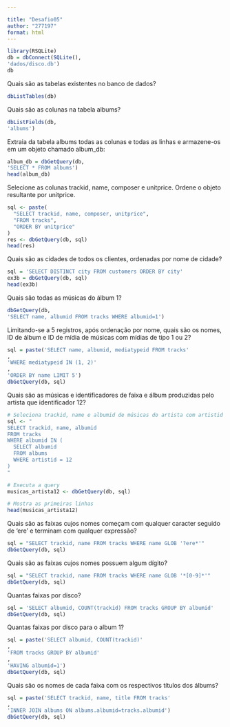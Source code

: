 ---

title: "Desafio05"
author: "277197"
format: html
---


```{r}
library(RSQLite)
db = dbConnect(SQLite(),
'dados/disco.db')
db
```

Quais são as tabelas existentes no banco de dados?

```{r}
dbListTables(db)
```

Quais são as colunas na tabela albums?

```{r}
dbListFields(db,
'albums')
```



Extraia da tabela albums todas as colunas e todas as linhas e armazene-os
em um objeto chamado album\_db:

```{r}
album_db = dbGetQuery(db,
'SELECT * FROM albums')
head(album_db)
```

Selecione as colunas trackid, name, composer e unitprice. Ordene o objeto
resultante por unitprice.

```{r}
sql <- paste(
  "SELECT trackid, name, composer, unitprice",
  "FROM tracks",
  "ORDER BY unitprice"
)
res <- dbGetQuery(db, sql)
head(res)
```

Quais são as cidades de todos os clientes, ordenadas por nome de cidade?

```{r}
sql = 'SELECT DISTINCT city FROM customers ORDER BY city'
ex3b = dbGetQuery(db, sql)
head(ex3b)

```

Quais são todas as músicas do álbum 1?

```{r}
dbGetQuery(db,
'SELECT name, albumid FROM tracks WHERE albumid=1')
```

Limitando-se a 5 registros, após ordenação por nome, quais são os nomes, ID
de álbum e ID de mídia de músicas com mídias de tipo 1 ou 2?

```{r}

sql = paste('SELECT name, albumid, mediatypeid FROM tracks'
,
'WHERE mediatypeid IN (1, 2)'
,
'ORDER BY name LIMIT 5')
dbGetQuery(db, sql)
```

Quais são as músicas e identificadores de faixa e álbum produzidas pelo
artista que identificador 12?

```{r}
# Seleciona trackid, name e albumid de músicas do artista com artistid = 12
sql <- "
SELECT trackid, name, albumid
FROM tracks
WHERE albumid IN (
  SELECT albumid
  FROM albums
  WHERE artistid = 12
)
"

# Executa a query
musicas_artista12 <- dbGetQuery(db, sql)

# Mostra as primeiras linhas
head(musicas_artista12)

```

Quais são as faixas cujos nomes começam com qualquer caracter seguido de
'ere' e terminam com qualquer expressão?

```{r}
sql = "SELECT trackid, name FROM tracks WHERE name GLOB '?ere*'"
dbGetQuery(db, sql)
```

Quais são as faixas cujos nomes possuem algum dígito?

```{r}


sql = "SELECT trackid, name FROM tracks WHERE name GLOB '*[0-9]*'"
dbGetQuery(db, sql)
```

Quantas faixas por disco?

```{r}



sql = 'SELECT albumid, COUNT(trackid) FROM tracks GROUP BY albumid'
dbGetQuery(db, sql)

```

Quantas faixas por disco para o album 1?

```{r}


sql = paste('SELECT albumid, COUNT(trackid)'
,
'FROM tracks GROUP BY albumid'
,
'HAVING albumid=1')
dbGetQuery(db, sql)
```

Quais são os nomes de cada faixa com os respectivos títulos dos álbums?

```{r}
sql = paste('SELECT trackid, name, title FROM tracks'
,
'INNER JOIN albums ON albums.albumid=tracks.albumid')
dbGetQuery(db, sql)
```
